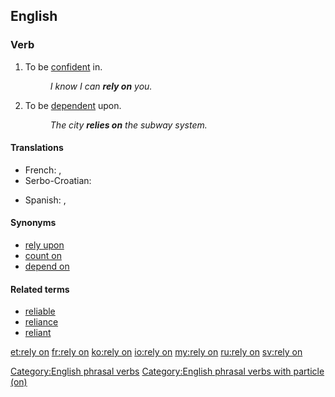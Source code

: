 ==English==

===Verb===
{{head|en|verb|head=[[rely]] [[on]]}}

# To be [[confident]] in.
#: ''I know I can '''rely on''' you.''
# To be [[dependent]] upon.
#: ''The city '''relies on''' the subway system.''

====Translations====
{{trans-top|to be confident in}}
* French: {{t+|fr|se fier à}}, {{t|fr|compter sur}}
* Serbo-Croatian: {{t-|sh|osloniti se na}}
{{trans-mid}}
* Spanish: {{t-|es|atenerse a}}, {{t-|es|confiar en}}
{{trans-bottom}}

====Synonyms====
* [[rely upon]]
* [[count on]]
* [[depend on]]

====Related terms====
* [[reliable]]
* [[reliance]]
* [[reliant]]

[[Category:English phrasal verbs]]
[[Category:English phrasal verbs with particle (on)]]

[[et:rely on]]
[[fr:rely on]]
[[ko:rely on]]
[[io:rely on]]
[[my:rely on]]
[[ru:rely on]]
[[sv:rely on]]